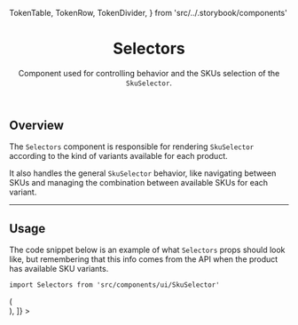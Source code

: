 
  TokenTable,
  TokenRow,
  TokenDivider,
} from 'src/../.storybook/components'

<Meta title="Molecules/SkuSelector/Selectors" component={Selectors} />

<header>

# Selectors

Component used for controlling behavior and the SKUs selection of the `SkuSelector`.

</header>

## Overview

The `Selectors` component is responsible for rendering `SkuSelector` according to the kind of variants available for each product.

It also handles the general `SkuSelector` behavior, like navigating between SKUs and managing the combination between available SKUs for each variant.

---

## Usage

The code snippet below is an example of what `Selectors` props should look like, but remembering that this info comes from the API when the product has available SKU variants.

`import Selectors from 'src/components/ui/SkuSelector'`

<Canvas withSource="open" className="no-code">
  <Story
    name="overview"
    decorators={[
      (Story) => (
        <div style={{ display: 'none' }}>
          <Story />
        </div>
      ),
    ]}
  >
    <Selectors
      activeVariations={{ Size: '41', Color: 'White' }}
      slugsMap={{
        'Color-Pink-Size-42': 'classic-shoes-37',
        'Color-White-Size-42': 'classic-shoes-36',
        'Color-White-Size-41': 'classic-shoes-310124175',
      }}
      availableVariations={{
        Size: [
          {
            src: '/',
            label: '42',
            value: '42',
            alt: 'Size 42',
          },
          {
            src: '/',
            label: '41',
            value: '41',
            alt: 'Size 41',
          },
        ],
        Color: [
          {
            src: '/',
            label: 'Pink',
            value: 'Pink',
            alt: 'Color Pink',
          },
          {
            src: '/',
            label: 'White',
            value: 'White',
            alt: 'Color White',
          },
        ],
      }}
    />
  </Story>
</Canvas>

<ArgsTable of={Selectors} />
